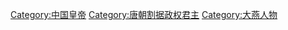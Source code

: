 [[Category:中国皇帝|Category:中国皇帝]]
[[Category:唐朝割据政权君主|Category:唐朝割据政权君主]]
[[Category:大燕人物|Category:大燕人物]]